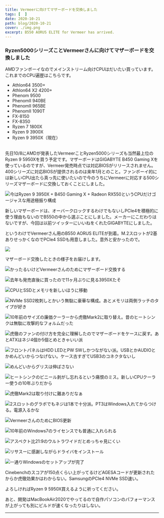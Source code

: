 ```yaml
---
title: Vermeerに向けてマザーボードを交換しました
tags: [  ]
date: 2020-10-21
path: blog/2020-10-21
cover: ./img.png
excerpt: B550 AORUS ELITE for Vermeer has arrived.
---
```


### Ryzen5000シリーズことVermeerさんに向けてマザーボードを交換しました

AMDファンボーイなのでメインストリーム向けCPUはだいたい買っています。これまでのCPU遍歴はこちらです。

- Athlon64 3500+
- Athlon64 X2 4200+
- Phenom 9500
- PhenomII 940BE
- PhenomII 965BE
- PhenomII 1090T
- FX-8150
- FX-8350
- Ryzen 7 1800X
- Ryzen 9 3900X
- Ryzen 9 3950X（現在）

<br/>
先日10/8にAMDが発表したVermeerことRyzen5000シリーズも当然最上位のRyzen 9 5950Xを買う予定です。マザーボードはGIGABYTE B450 Gaming Xを使っているのですが、Vermeer発売時点では対応BIOSがリリースされません。400シリーズに対応BIOSが提供されるのは来年1月とのこと。ファンボーイ的には新しいCPU出たら真っ先に使いたいので今のうちにVermeerに対応する500シリーズマザーボードに交換しておくことにしました。

![今はRyzen 9 3950X + B450 Gaming X + Radeon RX550というCPUだけゴージャスな用途極振り構成](./img17.jpg)

新しいマザーボードは、オーバークロックするわけでもないしPCIe4を積極的に使う理由もないのでB550の中から選ぶことにしました。メーカーにこだわりはないですが、今回は以前ツイッターにいいねをくれたGIGABYTEにしました。

というわけでVermeerさん用のB550 AORUS ELITEが到着。M.2スロットが2基ありせっかくなのでPCIe4 SSDも用意しました。意外と安かったので。

![](./img0.jpg)

マザーボード交換したときの様子をお届けします。

![かったるいけどVermeerさんのためにマザーボード交換する](./img1.jpg)

![去年も発売直後に買ったので11ヶ月ぶりに見る3950Xたそ](./img2.jpg)

![CPUとSSDとメモリを新しいほうに移動](img3.jpg)

![NVMe SSD2枚刺しとかいう無駄に豪華な構成。あとメモリは両側ラッチのタイプが好き](./img4.jpg)

![10年前のサイズの廉価クーラーから虎徹Mark2に取り替え。昔のヒートシンクは無駄に攻撃的なフォルムだった](./img5.jpg)

![虎徹のファンの付け方を完全に理解したのでマザーボードをケースに戻す。あとATXはネジ4個か5個とめときゃいい派](./img6.jpg)

![フロントパネルはHDD LEDとPW SWしかつながない派。USBとかAUDIOとかめんどいからつなげない。ケース古すぎてUSB3のコネクタないし](./img7.jpg)

![めんどいからグリスは伸ばさない](./img8.jpg)

![ヒートシンクのビニール剥がし忘れるという痛恨のミス。新しいCPUクーラー使うの10年ぶりだから](./img9.jpg)

![虎徹Mark2は取り付けに難ありだなぁ](./img10.jpg)

![2スロットのグラボでもネジは1本で十分派。PT3はWindows入れてからつける。電源入るかな](./img11.jpg)

![VermeerさんのためにBIOS更新](./img12.jpg)

![10年前のWindows7のライセンスでも普通に入れられる](./img13.jpg)

![アスペクト比21:9のウルトラワイドだとめっちゃ見にくい](./img14.jpg)

![リサスーに感謝しながらドライバをインストール](./img15.jpg)

![一通りWindowsのセットアップが完了](./img16.jpg)

Cinebenchのスコアが150点くらい上がってるけどAGESAコードが更新されたからか虎徹効果かはわからない。SamsungのPCIe4 NVMe SSD速い。

よろしければRyzen 9 5950X買えるように祈ってください。

あと、開発はMacBookAir2020でやってるので自作パソコンのパフォーマンスが上がっても別にビルドが速くなったりはしない。

---